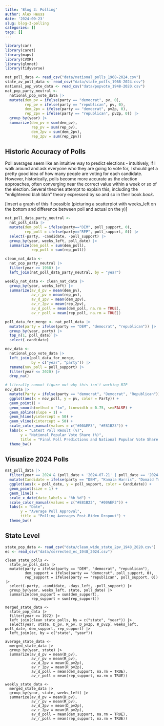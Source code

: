 ```yaml
---
title: 'Blog 3: Polling'
author: Alex Heuss
date: '2024-09-23'
slug: blog-3-polling
categories: []
tags: []
---
```

```r
library(car)
library(caret)
library(maps)
library(CVXR)
library(glmnet)
library(tidyverse)
```

```r
nat_poll_data <- read_csv("data/national_polls_1968-2024.csv")
state_av_poll_data <- read_csv("data/state_polls_1968-2024.csv")
national_pop_vote_data <- read_csv("data/popvote_1948-2020.csv") 
nat_pop_party_neutral <- 
  national_pop_vote_data |>
  mutate(dem_pv = ifelse(party == "democrat", pv, 0),
         rep_pv = ifelse(party == "republican", pv, 0),
         dem_2pv = ifelse(party == "democrat", pv2p, 0),
         rep_2pv = ifelse(party == "republican", pv2p, 0)) |>
  group_by(year) |>
  summarize(dem_pv = sum(dem_pv),
            rep_pv = sum(rep_pv),
            dem_2pv = sum(dem_2pv),
            rep_2pv = sum(rep_2pv))

```

## Historic Accuracy of Polls

Poll averages seem like an intuitive way to predict elections - intuitively, if I walk around and ask everyone who they are going to vote for, I should get a pretty good idea of how many people are voting for each candidate. However, historically, polls become more accurate as the election approaches, often converging near the correct value within a week or so of the election. Several theories attempt to explain this, including the "enlightened blah blah" theory expressed by so and so in their book *book*.

[insert a graph of this if possible (picturing a scatterplot with weeks_left on the bottom and difference between poll and actual on the y)]



```r

nat_poll_data_party_neutral <- 
  nat_poll_data |>
  mutate(dem_poll = ifelse(party=="DEM", poll_support, 0),
         rep_poll = ifelse(party=="REP", poll_support, 0)) |>
  select(-party, -candidate, -poll_support) |>
  group_by(year, weeks_left, poll_date) |>
  summarize(dem_poll = sum(dem_poll),
            rep_poll = sum(rep_poll))

clean_nat_data <- 
  nat_pop_party_neutral |>
  filter(year >= 1968) |>
  left_join(nat_poll_data_party_neutral, by = "year")

weekly_nat_data <- clean_nat_data |>
  group_by(year, weeks_left) |>
  summarize(av_d_pv = mean(dem_pv),
            av_r_pv = mean(rep_pv),
            av_d_2pv = mean(dem_2pv),
            av_r_2pv = mean(rep_2pv),
            av_d_poll = mean(dem_poll, na.rm = TRUE),
            av_r_poll = mean(rep_poll, na.rm = TRUE))

poll_data_for_merge <- nat_poll_data |> 
  mutate(party = ifelse(party == "DEM", "democrat", "republican")) |>
  group_by(year, party) |> 
  top_n(1, poll_date) |> 
  select(-candidate)

nov_data <- 
  national_pop_vote_data |> 
  left_join(poll_data_for_merge,
            by = c("year", "party")) |>
  rename(nov_poll = poll_support) |>
  filter(year <= 2020) |>
  drop_na()
```

```r
# literally cannot figure out why this isn't working RIP
nov_data |>
  mutate(Party = ifelse(party == "democrat", "Democrat", "Republican")) |>
  ggplot(aes(x = nov_poll, y = pv, color = Party)) +
  geom_point() + 
  geom_smooth(method = "lm", linewidth = 0.75, se=FALSE) +
  geom_abline(slope = 1) + 
  geom_hline(yintercept = 50) +
  geom_vline(xintercept = 50) +
  scale_color_manual(values = c("#00AEF3", "#E81B23")) +
  labs(x = "Latest Poll Result (%)", 
       y = "National Popular Vote Share (%)", 
       title = "Final Poll Predictions and National Popular Vote Share (1968-2020)") +
  theme_bw()


```

## Visualize 2024 Polls

```r
nat_poll_data |> 
  filter(year == 2024 & (poll_date > '2024-07-21' | poll_date == '2024-07-21')) |> 
  mutate(Candidate = ifelse(party == "DEM", "Kamala Harris", "Donald Trump")) |>
  ggplot(aes(x = poll_date, y = poll_support, color = Candidate)) +
  geom_point(size = 1) + 
  geom_line() + 
  scale_x_date(date_labels = "%b %d") + 
  scale_color_manual(values = c("#E81B23", "#00AEF3")) +
  labs(x = "Date",
       y = "Average Poll Approval", 
       title = "Polling Averages Post-Biden Dropout") + 
  theme_bw()

```
## State Level
```r
state_pop_data <- read_csv("data/clean_wide_state_2pv_1948_2020.csv")
ec <- read_csv("data/corrected_ec_1948_2024.csv")
```


```r.
clean_state_polls <- 
  state_av_poll_data |>
  mutate(party = ifelse(party == "DEM", "democrat", "republican"),
         dem_support = ifelse(party == "democrat", poll_support, 0),
         rep_support = ifelse(party == "republican", poll_support, 0)) |>
  select(-party, -candidate, -days_left, -poll_support) |>
  group_by(year, weeks_left, state, poll_date) |>
  summarize(dem_support = sum(dem_support),
            rep_support = sum(rep_support))

merged_state_data <- 
  state_pop_data |>
  filter(year >= 1972) |>
  left_join(clean_state_polls, by = c("state", "year")) |>
  select(year, state, D_pv, R_pv, D_pv2p, R_pv2p, weeks_left, poll_date, dem_support, rep_support) |>
  left_join(ec, by = c("state", "year"))

average_state_data <- 
  merged_state_data |>
  group_by(year, state) |>
  summarize(av_d_pv = mean(D_pv),
            av_r_pv = mean(R_pv),
            av_d_2pv = mean(D_pv2p),
            av_r_2pv = mean(R_pv2p),
            av_d_poll = mean(dem_support, na.rm = TRUE),
            av_r_poll = mean(rep_support, na.rm = TRUE))
  
weekly_state_data <- 
  merged_state_data |>
  group_by(year, state, weeks_left) |>
  summarize(av_d_pv = mean(D_pv),
            av_r_pv = mean(R_pv),
            av_d_2pv = mean(D_pv2p),
            av_r_2pv = mean(R_pv2p),
            av_d_poll = mean(dem_support, na.rm = TRUE),
            av_r_poll = mean(rep_support, na.rm = TRUE))

```







